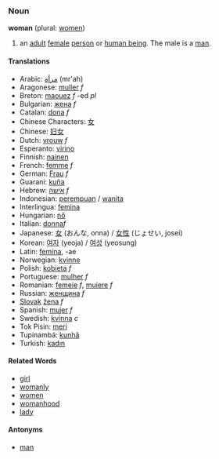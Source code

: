 ===Noun===
'''woman''' (plural: [[women]])

# an [[adult]] [[female]] [[person]] or [[w:human being|human being]]. The male is a [[man]].

====Translations====
*Arabic: [[مرأة]] (mr'ah)
*Aragonese: [[muller]] ''f''
*Breton: [[maouez]] ''f'' -ed ''pl''
*Bulgarian: [[жена]] ''f''
*Catalan: [[dona]] ''f''
*Chinese Characters: [[女]]
*Chinese: [[妇女]]
*Dutch: [[vrouw]] ''f''
*Esperanto: [[virino]]
*Finnish: [[nainen]]
*French: [[femme]] ''f''
*German: [[Frau]] ''f''
*Guarani: [[kuña]]
*Hebrew: [[אישה]] ''f''
*Indonesian: [[perempuan]] / [[wanita]]
*Interlingua: [[femina]]
*Hungarian: [[nő]]
*Italian: [[donna]]''f''
*Japanese: [[女]] (おんな, onna) / [[女性]] (じょせい, josei)
*Korean: [[여자]] (yeoja) / [[여성]] (yeosung)
*Latin: [[femina]], -ae
*Norwegian: [[kvinne]]
*Polish: [[kobieta]] ''f''
*Portuguese: [[mulher]] ''f''
*Romanian: [[femeie]] ''f'', [[muiere]] ''f''
*Russian: [[женщина]] ''f''
*[[Slovak]] [[žena]] ''f''
*Spanish: [[mujer]] ''f''
*Swedish: [[kvinna]] ''c''
*Tok Pisin: [[meri]]
*Tupinambá: [[kunhã]]
*Turkish: [[kadın]]

====Related Words====
*[[girl]]
*[[womanly]]
*[[women]]
*[[womanhood]]
*[[lady]]

====Antonyms====
*[[man]]